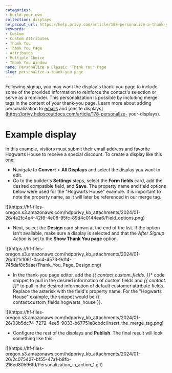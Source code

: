 ```yaml
---
categories:
- build-your-own
collection: displays
helpscout_url: https://help.privy.com/article/188-personalize-a-thank-you-page
keywords:
- Custom
- Custom Attributes
- Thank You
- Thank You Page
- Attributes
- Multiple Choice
- Thank You Window
name: Personalize a Classic 'Thank You' Page
slug: personalize-a-thank-you-page
---
```

Following signup, you may want the display's thank-you page to include some of
the provided information to reinforce the contact's selection or serve as a
reminder. This personalization is possible by including merge tags in the
content of your thank-you page. Learn more about adding personalization to
[emails](https://privy.helpscoutdocs.com/article/69-personalize-your-emails)
and [onsite displays](https://privy.helpscoutdocs.com/article/178-personalize-
your-displays).

# Example display

In this example, visitors must submit their email address and favorite
Hogwarts House to receive a special discount. To create a display like this
one:

  * Navigate to **Convert** > **All Displays** and select the display you want to edit. 
  * Go to the builder's **Settings** steps, select the **Form fields** card, add the desired compatible field, and **Save**. The property name and field options below were used for the "Hogwarts House" example. It is important to note the property name, as it will later be referenced in our merge tag. 

![](https://hf-files-
oregon.s3.amazonaws.com/hdpprivy_kb_attachments/2024/01-26/4a2fc4e4-42f6-4e08-95fc-89d4c0144ea6/Field_options.png)

  * Next, select the **Design** card shown at the end of the list. If the option isn't available, make sure a display is selected and that the _After Signup Action_ is set to the **Show Thank You page** option. 

![](https://hf-files-
oregon.s3.amazonaws.com/hdpprivy_kb_attachments/2024/01-26/d21c1061-0ac4-4573-9d14-745daf8c5aae/Thank_You_Page_Design.png)

  * In the thank-you page editor, add the **{{ contact.custom_fields.* }}** code snippet to pull in the desired information of custom fields and **{{ contact.* }}** to pull in the desired information of default customer attribute fields. Replace the asterisk with the field's property name. For the "Hogwarts House" example, the snippet would be {{ contact.custom_fields.hogwarts_house }}. 

![](https://hf-files-
oregon.s3.amazonaws.com/hdpprivy_kb_attachments/2024/01-26/03b5dc74-7272-4ee5-9033-b67751e8cbdc/Insert_the_merge_tag.png)

  * Configure the rest of the displays and **Publish**. The final result will look something like this:

![](https://hf-files-
oregon.s3.amazonaws.com/hdpprivy_kb_attachments/2024/01-26/2c075427-bf55-47a1-b8fb-216ed80596fd/Personalization_in_action_1.gif)

